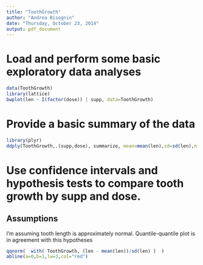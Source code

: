 ```yaml
---
title: "ToothGrowth"
author: "Andrea Bisognin"
date: "Thursday, October 23, 2014"
output: pdf_document
---
```


# Load and perform some basic exploratory data analyses

```r
data(ToothGrowth)
library(lattice)
bwplot(len ~ I(factor(dose)) | supp, data=ToothGrowth)
```

# Provide a basic summary of the data

```r
library(plyr)
ddply(ToothGrowth,.(supp,dose), summarize, mean=mean(len),sd=sd(len),n.obs=length(len))
```


# Use confidence intervals and hypothesis tests to compare tooth growth by supp and dose.

## Assumptions

I'm assuming tooth length is approximately normal. Quantile-quantile plot is in agreement with this hypotheses

```r
qqnorm(  with( ToothGrowth, (len - mean(len))/sd(len) )  )
abline(a=0,b=1,lw=3,col="red")
```


```r


```

